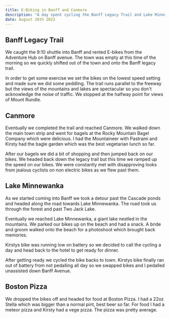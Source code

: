 ```yaml
---
title: E-Biking in Banff and Canmore
description: "A day spent cycling the Banff Legacy Trail and Lake Minnewanka"
date: August 16th 2023
---
```


## Banff Legacy Trail

We caught the 9:10 shuttle into Banff and rented E-bikes from the Adventure Hub on Banff avenue. The town was empty at this time of the morning so we quickly shifted out of the town and onto the Banff legacy trail.

In order to get some exercise we set the bikes on the lowest speed setting and made sure we did some peddling. The trail runs parallel to the freeway but the views of the mountains and lakes are spectacular so you don't acknowledge the noise of traffic. We stopped at the halfway point for views of Mount Rundle.

## Canmore

Eventually we completed the trail and reached Canmore. We walked down the main town strip and went for bagels at the Rocky Mountain Bagel Company which were delicious. I had the Mountaineer with Pastrami and Kirsty had the bagle garden which was the best vegetarian lunch so far. 

After our bagels we did a bit of shopping and then jumped back on our bikes. We headed back down the legacy trail but this time we ramped up the speed on our bikes. We were constantly met with disapproving looks from jealous cyclists on non electric bikes as we flew past them.

## Lake Minnewanka 

As we started coming into Banff we took a detour past the Cascade ponds and headed along the road towards Lake Minnewanka. The road took us through the forest and past Two Jack Lake. 

Eventually we reached Lake Minnewanka, a giant lake nestled in the mountains. We parked our bikes up on the beach and had a snack. A bride and groom walked onto the beach for a photoshoot which brought back memories.

Kirstys bike was running low on battery so we decided to call the cycling a day and head back to the hotel to get ready for dinner.

After getting ready we cycled the bike backs to town. Kirstys bike finally ran out of battery from not pedalling all day so we swapped bikes and I pedalled unassisted down Banff Avenue.

## Boston Pizza 

We dropped the bikes off and headed for food at Boston Pizza. I had a 22oz Stella which was bigger than a normal pint, best beer so far. For food I had a meteor pizza and Kirsty had a vege pizza. The pizza was pretty average.
